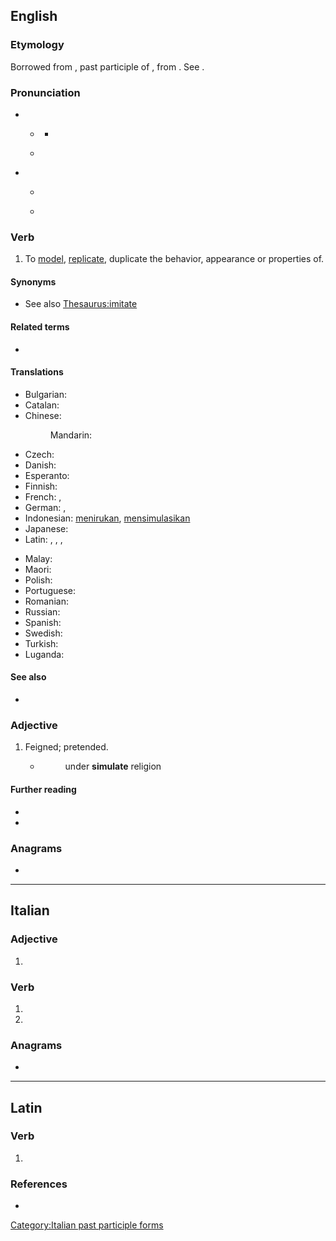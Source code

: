==English==

===Etymology===
{{root|en|ine-pro|*sem-}}
Borrowed from {{bor|en|la|simulātus}}, past participle of {{m|la|simulō||make like, imitate, copy, represent, feign}}, from {{m|la|similis||like}}. See {{m|en|similar}}.

===Pronunciation===
* {{q|verb}}
** {{a|UK}} {{IPA|en|/ˈsɪm.jʊˌleɪt/}}
*** {{audio|en|LL-Q1860 (eng)-Vealhurl-simulate.wav|Audio (UK)}}
** {{a|US}} {{IPA|en|/ˈsɪm.jəˌleɪt/}}
* {{q|adjective}}
** {{a|UK}} {{IPA|en|/ˈsɪm.jʊ.lɪt/}}
** {{a|US}} {{IPA|en|/ˈsɪm.jə.lət/}}

===Verb===
{{en-verb}}

# To [[model]], [[replicate]], duplicate the behavior, appearance or properties of.
#: {{ux|en|We will use a smoke machine to '''simulate''' the fog you will actually encounter.}}

====Synonyms====
* See also [[Thesaurus:imitate]]

====Related terms====
{{rootsee|en|sem}}
* {{l|en|simulator}}

====Translations====
{{trans-top|to model, replicate, duplicate the behavior}}
* Bulgarian: {{t+|bg|симулирам}}
* Catalan: {{t+|ca|simular}}
* Chinese:
*: Mandarin: {{t+|cmn|模拟|tr=mónĭ}}
* Czech: {{t+|cs|simulovat}}
* Danish: {{t|da|simulere}}
* Esperanto: {{t|eo|simuli}}
* Finnish: {{t+|fi|simuloida}}
* French: {{t+|fr|simuler}}, {{t+check|fr|imiter}}
* German: {{t+|de|simulieren}}, {{t+|de|nachahmen}}
* Indonesian: [[tiru|menirukan]], [[simulasi|mensimulasikan]]
* Japanese: {{t|ja|シミュレートする|tr=shimyurēto-suru|sc=Jpan}}
* Latin: {{t|la|simulo}}, {{t|la|similo}}, {{t|la|simis sum}}, {{t+|la|accedo}}
{{trans-mid}}
* Malay: {{t|ms|mensimulasikan}}
* Maori: {{t|mi|whakatau}}
* Polish: {{t+|pl|symulować}}
* Portuguese: {{t+|pt|simular}}
* Romanian: {{t+|ro|simula}}
* Russian: {{t+|ru|симули́ровать}}
* Spanish: {{t+|es|simular}}
* Swedish: {{t+|sv|simulera}}
* Turkish: {{t|tr|simule etmek, benzetmek}}
* Luganda: {{t|lg|okopa}}
{{trans-bottom}}

====See also====
* {{l|en|emulate}}

===Adjective===
{{en-adj}}

# {{lb|en|obsolete}} Feigned; pretended.
#* {{RQ:Bale The Image of Both Churches}}
#*:under '''simulate''' religion 

====Further reading====
* {{R:Webster 1913}}
* {{R:Century 1911}}

===Anagrams===
* {{anagrams|en|a=aeilmstu|sultiame}}

----

==Italian==

===Adjective===
{{head|it|adjective form}}

# {{feminine plural of|it|simulato}}

===Verb===
{{head|it|verb form}}

# {{inflection of|it|simulare||2|p|pres|indc|;|2|p|impr}}
# {{feminine plural of|it|simulato}}

===Anagrams===
* {{anagrams|it|a=aeilmstu|emulasti}}

[[Category:Italian past participle forms]]

----

==Latin==

===Verb===
{{la-verb-form|simulāte}}

# {{inflection of|la|simulō||2|p|pres|actv|impr}}

===References===
* {{R:Elementary Lewis}}